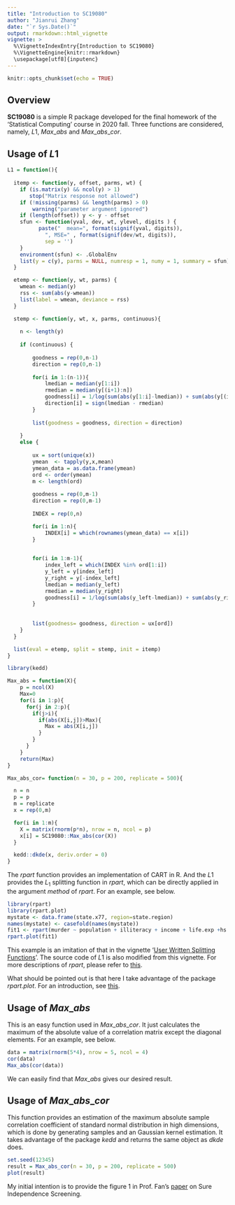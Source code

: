 ```yaml
---
title: "Introduction to SC19080"
author: "Jianrui Zhang"
date: "`r Sys.Date()`"
output: rmarkdown::html_vignette
vignette: >
  %\VignetteIndexEntry{Introduction to SC19080}
  %\VignetteEngine{knitr::rmarkdown}
  \usepackage[utf8]{inputenc}
---
```


```r
knitr::opts_chunk$set(echo = TRUE)
```

## Overview

__SC19080__ is a simple R package developed for the final homework of the 'Statistical Computing' course in 2020 fall. Three functions are considered, namely, $L1$, $Max\_abs$ and $Max \_ abs\_cor$.

## Usage of $L1$
```r
L1 = function(){
  
  itemp <- function(y, offset, parms, wt) {
    if (is.matrix(y) && ncol(y) > 1)
       stop("Matrix response not allowed")
    if (!missing(parms) && length(parms) > 0)
        warning("parameter argument ignored")
    if (length(offset)) y <- y - offset
    sfun <- function(yval, dev, wt, ylevel, digits ) {
		  paste("  mean=", format(signif(yval, digits)),
			", MSE=" , format(signif(dev/wt, digits)),
			sep = '')
    }
    environment(sfun) <- .GlobalEnv
    list(y = c(y), parms = NULL, numresp = 1, numy = 1, summary = sfun)
  }

  etemp <- function(y, wt, parms) {
    wmean <- median(y)
    rss <- sum(abs(y-wmean))
    list(label = wmean, deviance = rss)
  }

  stemp <- function(y, wt, x, parms, continuous){
    
    n <- length(y)
    
    if (continuous) {
        
        goodness = rep(0,n-1)
        direction = rep(0,n-1)
        
        for(i in 1:(n-1)){
            lmedian = median(y[1:i])
            rmedian = median(y[(i+1):n])
            goodness[i] = 1/log(sum(abs(y[1:i]-lmedian)) + sum(abs(y[(i+1):n]-rmedian)) )
            direction[i] = sign(lmedian - rmedian)
        }
        
        list(goodness = goodness, direction = direction)
        
    } 
    else {
        
        ux = sort(unique(x))
        ymean  <- tapply(y,x,mean)
        ymean_data = as.data.frame(ymean)
        ord <- order(ymean)
        m <- length(ord)
        
        goodness = rep(0,m-1)
        direction = rep(0,m-1)
        
        INDEX = rep(0,n)

        for(i in 1:n){
            INDEX[i] = which(rownames(ymean_data) == x[i])
        }
        

        for(i in 1:m-1){
            index_left = which(INDEX %in% ord[1:i])
            y_left = y[index_left]
            y_right = y[-index_left]
            lmedian = median(y_left)
            rmedian = median(y_right)
            goodness[i] = 1/log(sum(abs(y_left-lmedian)) + sum(abs(y_right-rmedian)) )
        }
        
        
        list(goodness= goodness, direction = ux[ord])
    }
  }

  list(eval = etemp, split = stemp, init = itemp)
}

library(kedd)

Max_abs = function(X){
    p = ncol(X)
    Max=0
    for(i in 1:p){
      for(j in 2:p){
        if(j>i){
          if(abs(X[i,j])>Max){
            Max = abs(X[i,j])
          }
        }
      }
    }
    return(Max)
}

Max_abs_cor= function(n = 30, p = 200, replicate = 500){

  n = n
  p = p
  m = replicate
  x = rep(0,m)

  for(i in 1:m){
    X = matrix(rnorm(p*n), nrow = n, ncol = p)
    x[i] = SC19080::Max_abs(cor(X))
  }

  kedd::dkde(x, deriv.order = 0)
}
```
The $rpart$ function provides an implementation of CART in R. And the $L1$ provides the $L_1$ splitting function in $rpart$, which can be directly applied in the argument $method$ of $rpart$. For an example, see below.


```r
library(rpart)
library(rpart.plot)
mystate <- data.frame(state.x77, region=state.region)
names(mystate) <- casefold(names(mystate))
fit1 <- rpart(murder ~ population + illiteracy + income + life.exp +hs.grad + frost + region, data = mystate, method = L1(), minsplit = 10)
rpart.plot(fit1)
```

This example is an imitation of that in the vignette '[User Written Splitting Functions](https://cran.r-project.org/web/packages/rpart/vignettes/usercode.pdf)'. The source code of $L1$ is also modified from this vignette. For more descriptions of $rpart$, please refer to [this](https://cran.r-project.org/web/packages/rpart/index.html).

What should be pointed out is that here I take advantage of the package $rpart.plot$. For an introduction, see [this](http://www.milbo.org/rpart-plot/prp.pdf). 



## Usage of $Max\_abs$

This is an easy function used in $Max \_ abs\_cor$. It just calculates the maximum of the absolute value of a correlation matrix except the diagonal elements. For an example, see below.

```r
data = matrix(rnorm(5*4), nrow = 5, ncol = 4)
cor(data)
Max_abs(cor(data))
```

We can easily find that $Max\_abs$ gives our desired result.

## Usage of $Max\_abs\_cor$

This function provides an estimation of the maximum absolute sample correlation coefficient of standard normal distribution in high dimensions, which is done by generating samples and an Gaussian kernel estimation. It takes advantage of the package $kedd$ and returns the same object as $dkde$ does.


```r
set.seed(12345)
result = Max_abs_cor(n = 30, p = 200, replicate = 500)
plot(result)
```


My initial intention is to provide the figure 1 in Prof. Fan's [paper](https://orfe.princeton.edu/~jqfan/papers/06/SIS.pdf) on Sure Independence Screening.
